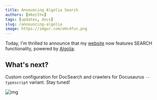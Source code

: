 ```yaml
---
title: Announcing Algolia Search
authors: [mkeithx]
tags: [updates, docs]
slug: /announcing-algolia
image: https://imgur.com/oHc4fuc.png
---
```


Today, I'm thrilled to announce that my [website](https://mkeithx.github.io/) now features SEARCH functionality, powered by  [Algolia](https://docsearch.algolia.com/).


## What's next?

Custom configuration for DocSearch and crawlers for Docusaurus ```--typescript``` variant. Stay tuned!


![img](https://imgur.com/oHc4fuc.png)
